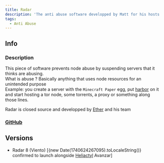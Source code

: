 ```yaml
---
title: Radar
description: 'The anti abuse software developped by Matt for his hosts'
tags:
  - Anti Abuse
---
```


## Info
### Description
This piece of software prevents node abuse by suspending servers that it thinks are abusing.  
What is abuse ? Basically anything that uses node resources for an unintended purpose  
Example: you create a server with the `Minecraft Paper` egg, put [harbor](https://github.com/RealTriassic/Harbor) on it and start hosting a tor node, some torrents, a proxy or something along those lines.  

Radar is closed source and developped by [Ether](../People/Matt%20James.mdx) and his team

### [GitHub](https://github.com/radarpowered)

## Versions
* Radar 8 (Viento) [{new Date(1740624267095).toLocaleString()} confirmed to launch alongside [Heliactyl](../Software/heliactyl.mdx) Avanzar]